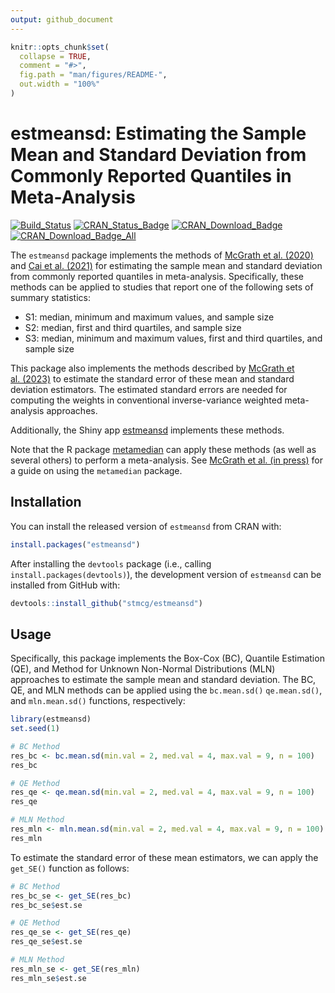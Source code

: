 ```yaml
---
output: github_document
---
```


<!-- README.md is generated from README.Rmd. Please edit that file -->

```r
knitr::opts_chunk$set(
  collapse = TRUE,
  comment = "#>",
  fig.path = "man/figures/README-",
  out.width = "100%"
)
```
# estmeansd: Estimating the Sample Mean and Standard Deviation from Commonly Reported Quantiles in Meta-Analysis

[![Build_Status](https://travis-ci.org/stmcg/estmeansd.svg?branch=master)](https://travis-ci.org/stmcg/estmeansd)
[![CRAN_Status_Badge](https://www.r-pkg.org/badges/version/estmeansd)](https://cran.r-project.org/package=estmeansd)
[![CRAN_Download_Badge](https://cranlogs.r-pkg.org/badges/estmeansd)](https://www.r-pkg.org/pkg/estmeansd)
[![CRAN_Download_Badge_All](https://cranlogs.r-pkg.org/badges/grand-total/estmeansd)](https://www.r-pkg.org/pkg/estmeansd)

The `estmeansd` package implements the methods of [McGrath et al. (2020)](https://doi.org/10.1177/0962280219889080) and [Cai et al. (2021)](https://doi.org/10.1177/09622802211047348) for estimating the sample mean and standard deviation from commonly reported quantiles in meta-analysis. Specifically, these methods can be applied to studies that report one of the following sets of summary statistics: 

*  S1: median, minimum and maximum values, and sample size
*  S2: median, first and third quartiles, and sample size
*  S3: median, minimum and maximum values, first and third quartiles, and sample size

This package also implements the methods described by [McGrath et al. (2023)](https://doi.org/10.1177/09622802221139233) to estimate the standard error of these mean and standard deviation estimators. The estimated standard errors are needed for computing the weights in conventional inverse-variance weighted meta-analysis approaches.

Additionally, the Shiny app [estmeansd](https://smcgrath.shinyapps.io/estmeansd/) implements these methods.

Note that the R package [metamedian](https://CRAN.R-project.org/package=metamedian) can apply these methods (as well as several others) to perform a meta-analysis. See [McGrath et al. (in press)](https://doi.org/10.1002/jrsm.1686) for a guide on using the `metamedian` package.

## Installation

You can install the released version of `estmeansd` from CRAN with:

``` r
install.packages("estmeansd")
```

After installing the `devtools` package (i.e., calling `install.packages(devtools)`), the development version of `estmeansd` can be installed from GitHub with:
``` r
devtools::install_github("stmcg/estmeansd")
```

## Usage

Specifically, this package implements the Box-Cox (BC), Quantile Estimation (QE), and Method for Unknown Non-Normal Distributions (MLN) approaches to estimate the sample mean and standard deviation. The BC, QE, and MLN methods can be applied using the `bc.mean.sd()` `qe.mean.sd()`, and `mln.mean.sd()` functions, respectively: 

```r
library(estmeansd)
set.seed(1)

# BC Method
res_bc <- bc.mean.sd(min.val = 2, med.val = 4, max.val = 9, n = 100)
res_bc 

# QE Method
res_qe <- qe.mean.sd(min.val = 2, med.val = 4, max.val = 9, n = 100)
res_qe

# MLN Method
res_mln <- mln.mean.sd(min.val = 2, med.val = 4, max.val = 9, n = 100) 
res_mln
```

To estimate the standard error of these mean estimators, we can apply the `get_SE()` function as follows:
```r
# BC Method
res_bc_se <- get_SE(res_bc)
res_bc_se$est.se

# QE Method
res_qe_se <- get_SE(res_qe)
res_qe_se$est.se

# MLN Method
res_mln_se <- get_SE(res_mln)
res_mln_se$est.se
```
